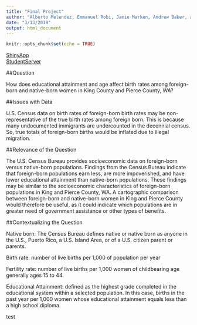 ---
title: "Final Project"
author: "Alberto Melendez, Emmanuel Robi, Jamie Marken, Andrew Baker, and James Lyou"
date: "3/13/2019"
output: html_document
---

```{r setup, include=FALSE}
knitr::opts_chunk$set(echo = TRUE)
```


[ShinyApp](https://emanr.shinyapps.io/Final-Project/)   
[StudentServer](https://students.washington.edu/emanr/Geog458Final/markdownreport.html)

##Question

How does educational attainment and age affect birth rates among foreign-born and native-born women in King County and Pierce County, WA?

##Issues with Data

U.S. Census data on birth rates of foreign-born birth rates may be non-representative of the true birth rates among foreign born. This is because many undocumented immigrants are undercounted in the decennial census. So, true totals of foreign-born births would be inflated due to illegal migration. 

##Relevance of the Question

The U.S. Census Bureau provides socioeconomic data on foreign-born versus native-born populations. Findings from the Census Bureau indicate that foreign-born populations earn less, are more impoverished, and have lower educational attainment than native-born populations. These findings may be similar to the socioeconomic characteristics of foreign-born populations in King and Pierce County, WA. A cartographic comparison between foreign-born and native-born women in King and Pierce County would therefore be useful, as it could indicate which populations are in greater need of government assistance or other types of benefits.

##Contextualizing the Question

Native born: The Census Bureau defines native or native born as anyone in the U.S., Puerto Rico, a U.S. Island Area, or of a U.S. citizen parent or parents.

Birth rate: number of live births per 1,000 of population per year

Fertility rate: number of live births per 1,000 women of childbearing age generally ages 15 to 44.

Educational Attainment: defined as the highest grade completed in the educational system within a selected population. In this case, births in the past year per 1,000 women whose educational attainment equals less than a high school diploma.

test
 
      